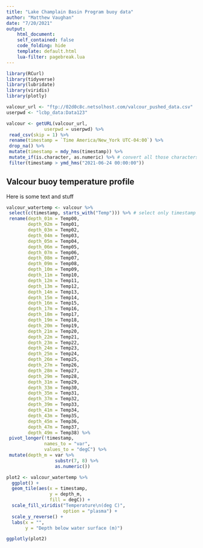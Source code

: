 ```yaml
---
title: "Lake Champlain Basin Program buoy data"
author: "Matthew Vaughan"
date: "7/20/2021"
output:
    html_document:
    self_contained: false
    code_folding: hide
    template: default.html
    lua-filter: pagebreak.lua
---
```


```r
library(RCurl)
library(tidyverse)
library(lubridate)
library(viridis)
library(plotly)

valcour_url <- "ftp://02d0c8c.netsolhost.com/valcour_pushed_data.csv"
userpwd <- "lcbp_data:Data123"

valcour <- getURL(valcour_url, 
              userpwd = userpwd) %>%
 read_csv(skip = 1) %>%
 rename(timestamp = `Time America/New_York UTC-04:00`) %>%
 drop_na() %>%
 mutate(timestamp = mdy_hms(timestamp)) %>%
 mutate_if(is.character, as.numeric) %>% # convert all those characters to numeric
 filter(timestamp > ymd_hms("2021-06-24 00:00:00"))
```

## Valcour buoy temperature profile
Here is some text and stuff


```r
valcour_watertemp <- valcour %>%
 select(c(timestamp, starts_with("Temp"))) %>% # select only timestamp and TempXY columns
 rename(depth_01m = Temp00,
        depth_02m = Temp01,
        depth_03m = Temp02,
        depth_04m = Temp03,
        depth_05m = Temp04,
        depth_06m = Temp05,
        depth_07m = Temp06,
        depth_08m = Temp07,
        depth_09m = Temp08,
        depth_10m = Temp09,
        depth_11m = Temp10,
        depth_12m = Temp11,
        depth_13m = Temp12,
        depth_14m = Temp13,
        depth_15m = Temp14,
        depth_16m = Temp15,
        depth_17m = Temp16,
        depth_18m = Temp17,
        depth_19m = Temp18,
        depth_20m = Temp19,
        depth_21m = Temp20,
        depth_22m = Temp21,
        depth_23m = Temp22,
        depth_24m = Temp23,
        depth_25m = Temp24,
        depth_26m = Temp25,
        depth_27m = Temp26,
        depth_28m = Temp27,
        depth_29m = Temp28,
        depth_31m = Temp29,
        depth_33m = Temp30,
        depth_35m = Temp31,
        depth_37m = Temp32,
        depth_39m = Temp33,
        depth_41m = Temp34,
        depth_43m = Temp35,
        depth_45m = Temp36,
        depth_47m = Temp37,
        depth_49m = Temp38) %>%
 pivot_longer(!timestamp,
              names_to = "var",
              values_to = "degC") %>%
 mutate(depth_m = var %>%
                  substr(7, 8) %>%
                  as.numeric())

plot2 <- valcour_watertemp %>%
  ggplot() +
  geom_tile(aes(x = timestamp,
                y = depth_m,
                fill = degC)) +
  scale_fill_viridis("Temperature\n(deg C)",
                     option = "plasma") +
  scale_y_reverse() +
  labs(x = "",
       y = "Depth below water surface (m)")

ggplotly(plot2)
```

